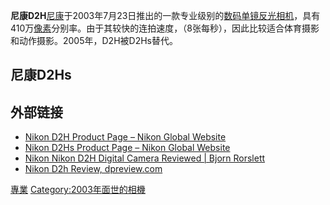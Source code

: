 {{Infobox Digicam
| model        = Nikon D2H
| image        = [[Image:Nikon_D2H_Front_quarter.jpg|300px]]
| kind         = [[数码单镜反光相机|数码单镜反光相机]]
| sensor       = 23.3毫米 × 15.5毫米 [[CCD|CCD]], 尼康 DX 畫幅
| res          = 4.1 百萬[[像素|像素]]
| lens         = 可更換，[[尼康F接環|F接環]]
| shutter      = 电磁控制纵走式焦平面快门
| shutterRange = 1/8000秒 至 30秒，[[B快門|B快門]]
| metering     = 3D 彩色矩陣測光
| emode        = 程序自動 [P] 帶柔性程序; 快門優先自動 [S]; 光圈優先自動 [A]; 手動 [M]
| mmode        = 中央-{zh-tw:側重;zh-cn:重点}-測光，點測光
| farea        = 11-area AF system with 9 cross-type AF sensors 
| fmode        = Single Servo AF [S], Continuous Servo AF [C], Manual focus [M]
| cont         = 8 frame/s, up to 40 JPEG, 35 TIFF or 26 RAW
| viewfinder   = 100%视野率，0.86倍放大倍率的眼平五棱镜取景器
| speedRange   = ISO 200 至 1,600
| flash        = i-TTL flash control 
| flbkt        = 
| fcbkt        = 
| WB           = hybrid with 1,005-pixel CCD, LBCAST image sensor and external Ambience Light Sensor; Auto, Manual (6 steps with fine tuning), Preset (5 settings), Color temperature setting in Kelvin (select from 31steps)
| wbbkt        = 2 to 9 frames adjustable in 10, 20, 30 MIRED steps
| rearLCD      = 2.5-in., 211,200-dot, low-temp. polysilicon TFT LCD with white LED backlighting
| storage      = [[CompactFlash|CompactFlash]] Card (Type I/II) and [[Microdrive|Microdrive]]
| battery      = Rechargeable [[Li-ion|Li-ion]] Battery EN-EL4 [[:Image:En-el4.jpg|Photo]]
| weight       = Approx. {{convert|1070|g|lb|abbr=on}} without battery and storage media, 157.5 mm × 149.5 mm × 85.5 mm (6.2 in × 5.9 in × 3.4 in)
| obp          = 
| madeIn = [[日本|日本]]
}}

'''尼康D2H'''[[尼康|尼康]]于2003年7月23日推出的一款专业级别的[[数码单镜反光相机|数码单镜反光相机]]，具有410万[[像素|像素]]分别率。由于其较快的连拍速度，（8张每秒），因此比较适合体育摄影和动作摄影。2005年，D2H被D2Hs替代。

== 尼康D2Hs ==

== 外部链接 ==
{{commonscat-inline|Nikon D2H}}
{{commonscat-inline|Nikon D2Hs}}
* [http://imaging.nikon.com/products/imaging/lineup/digitalcamera/slr/d2h/index.htm Nikon D2H Product Page – Nikon Global Website] {{Wayback|url=http://imaging.nikon.com/products/imaging/lineup/digitalcamera/slr/d2h/index.htm |date=20101121091355 }}
* [http://imaging.nikon.com/products/imaging/lineup/digitalcamera/slr/d2hs/index.htm Nikon D2Hs Product Page – Nikon Global Website] {{Wayback|url=http://imaging.nikon.com/products/imaging/lineup/digitalcamera/slr/d2hs/index.htm |date=20110301084126 }}
* [http://www.naturfotograf.com/D2H_rev00.html Nikon Nikon D2H Digital Camera Reviewed | Bjorn Rorslett] {{Wayback|url=http://www.naturfotograf.com/D2H_rev00.html |date=20110716115334 }}
* [http://www.dpreview.com/reviews/nikond2h/ Nikon D2h Review, dpreview.com] {{Wayback|url=http://www.dpreview.com/reviews/nikond2h/ |date=20110720000626 }}

{{Nikon DSLR Cameras}}

[[Category:尼康數位單眼相機|專業]]
[[Category:2003年面世的相機|Category:2003年面世的相機]]